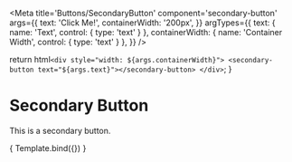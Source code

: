 
<Meta
  title='Buttons/SecondaryButton'
  component='secondary-button'
  args={{
    text: 'Click Me!',
    containerWidth: '200px',
  }}
  argTypes={{
    text: { 
      name: 'Text',
      control: { type: 'text' } 
    },
    containerWidth: { 
      name: 'Container Width',
      control: { type: 'text' } 
    },
  }}
/>

  return html`
    <div style="width: ${args.containerWidth}">
      <secondary-button text="${args.text}"></secondary-button>
    </div>
  `;
}

# Secondary Button

This is a secondary button.

<Canvas>
  <Story name='SecondaryButton'>
    { Template.bind({}) }
  </Story>
</Canvas>

<ArgsTable of='secondary-button' />